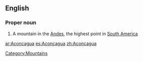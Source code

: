 ==English==
{{wikipedia}}
===Proper noun===
{{en-proper noun}}

# A mountain in the [[Andes]], the highest point in [[South America]]

[[Category:Mountains]]

[[ar:Aconcagua]]
[[es:Aconcagua]]
[[zh:Aconcagua]]
